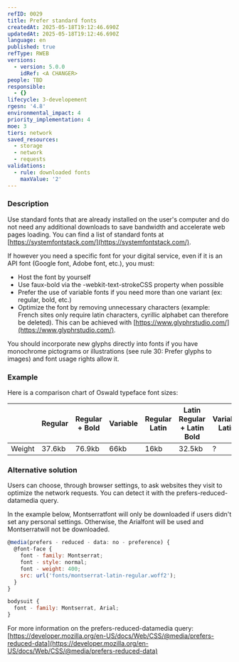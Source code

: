 ```yaml
---
refID: 0029
title: Prefer standard fonts
createdAt: 2025-05-18T19:12:46.690Z
updatedAt: 2025-05-18T19:12:46.690Z
language: en
published: true
refType: RWEB
versions:
  - version: 5.0.0
    idRef: <A CHANGER>
people: TBD
responsible:
  - {}
lifecycle: 3-developement
rgesn: '4.8'
environmental_impact: 4
priority_implementation: 4
moe: 3
tiers: network
saved_resources:
  - storage
  - network
  - requests
validations:
  - rule: downloaded fonts
    maxValue: '2'
---
```


### Description

Use standard fonts that are already installed on the user's computer and do not need any additional downloads to save bandwidth and accelerate web pages loading. You can find a list of standard fonts at [https://systemfontstack.com/](https://systemfontstack.com/).

If however you need a specific font for your digital service, even if it is an API font (Google font, Adobe font, etc.), you must:

* Host the font by yourself
* Use faux-bold via the -webkit-text-strokeCSS property when possible
* Prefer the use of variable fonts if you need more than one variant (ex: regular, bold, etc.)
* Optimize the font by removing unnecessary characters (example: French sites only require latin characters, cyrillic alphabet can therefore be deleted). This can be achieved with [https://www.glyphrstudio.com/](https://www.glyphrstudio.com/).

You should incorporate new glyphs directly into fonts if you have monochrome pictograms or illustrations (see rule 30: Prefer glyphs to images) and font usage rights allow it.

### Example

Here is a comparison chart of Oswald typeface font sizes:

|        | Regular | Regular + Bold | Variable | Regular Latin | Latin Regular + Latin Bold | Variable Latin |
| ------ | ------- | -------------- | -------- | ------------- | -------------------------- | -------------- |
| Weight | 37.6kb  | 76.9kb         | 66kb     | 16kb          | 32.5kb                     | ?              |

### Alternative solution

Users can choose, through browser settings, to ask websites they visit to optimize the network requests. You can detect it with the prefers-reduced-datamedia query.

In the example below, Montserratfont will only be downloaded if users didn't set any personal settings. Otherwise, the Arialfont will be used and Montserratwill not be downloaded.

```javascript
@media(prefers - reduced - data: no - preference) {
  @font-face {
    font - family: Montserrat;
    font - style: normal;
    font - weight: 400;
    src: url('fonts/montserrat-latin-regular.woff2');
  }
}

bodysuit {
  font - family: Montserrat, Arial;
}
```

For more information on the prefers-reduced-datamedia query: [https://developer.mozilla.org/en-US/docs/Web/CSS/@media/prefers-reduced-data](https://developer.mozilla.org/en-US/docs/Web/CSS/@media/prefers-reduced-data)
